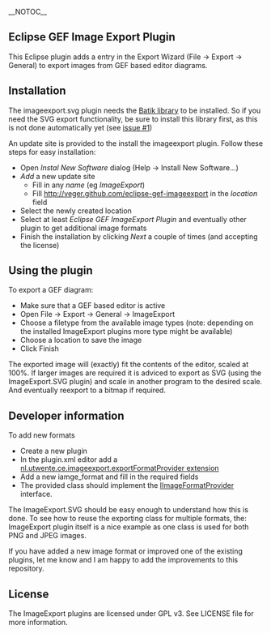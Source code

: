 __NOTOC__
== Eclipse GEF Image Export Plugin ==
This Eclipse plugin adds a entry in the Export Wizard (File &rarr; Export &rarr; General) to export images from GEF based editor diagrams.

== Installation ==

The imageexport.svg plugin needs the [http://github.com/veger/eclipse-batik Batik library] to be installed.
So if you need the SVG export functionality, be sure to install this library first, as this is not done automatically yet (see [https://github.com/veger/eclipse-gef-imageexport/issues/1 issue #1])

An update site is provided to the install the imageexport plugin.
Follow these steps for easy installation:
* Open ''Instal New Software'' dialog (Help &rarr; Install New Software...)
* ''Add'' a new update site
** Fill in any ''name'' (eg ''ImageExport'')
** Fill http://veger.github.com/eclipse-gef-imageexport in the ''location'' field
* Select the newly created location
* Select at least ''Eclipse GEF ImageExport Plugin'' and eventually other plugin to get additional image formats
* Finish the installation by clicking ''Next'' a couple of times (and accepting the license)

== Using the plugin ==

To export a GEF diagram:
* Make sure that a GEF based editor is active
* Open File &rarr; Export &rarr; General &rarr; ImageExport
* Choose a filetype from the available image types (note: depending on the installed ImageExport plugins more type might be available)
* Choose a location to save the image
* Click Finish

The exported image will (exactly) fit the contents of the editor, scaled at 100%.
If larger images are required it is adviced to export as SVG (using the ImageExport.SVG plugin) and scale in another program to the desired scale. And eventually reexport to a bitmap if required.

== Developer information ==
To add new formats
* Create a new plugin
* In the plugin.xml editor add a [http://github.com/veger/eclipse-gef-imageexport/blob/master/nl.utwente.ce.imageexport/schema/ExportFormatProvider.exsd nl.utwente.ce.imageexport.exportFormatProvider extension]
* Add a new iamge_format and fill in the required fields
* The provided class should implement the [http://github.com/veger/eclipse-gef-imageexport/blob/master/nl.utwente.ce.imageexport/src/nl/utwente/ce/imageexport/IImageFormatProvider.java IImageFormatProvider] interface.

The ImageExport.SVG should be easy enough to understand how this is done.
To see how to reuse the exporting class for multiple formats, the: ImageExport plugin itself is a nice example as one class is used for both PNG and JPEG images.

If you have added a new image format or improved one of the existing plugins, let me know and I am happy to add the improvements to this repository.

== License ==
The ImageExport plugins are licensed under GPL v3. See LICENSE file for more information.
